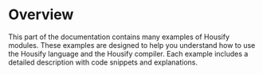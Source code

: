 # Overview

This part of the documentation contains many examples of Housify modules. These examples are designed to help you understand how to use the Housify language and the Housify compiler. Each example includes a detailed description with code snippets and explanations.
